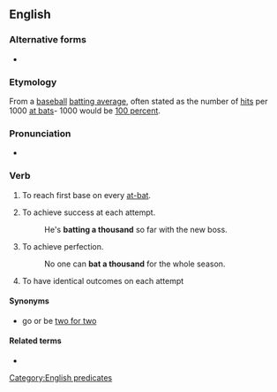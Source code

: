 ==English==

===Alternative forms===
* {{l|en|bat one thousand}}

===Etymology===
From a [[baseball]] [[batting average]], often stated as the number of [[hit]]s per 1000 [[at bat]]s- 1000 would be [[100 percent]].

===Pronunciation===
* {{audio|en|en-au-bat a thousand.ogg|Audio (AU)}}

===Verb===
{{en-verb|head=[[bat]] a [[thousand]]|bats a thousand|batting a thousand|batted a thousand}}

# {{lb|en|baseball}} To reach first base on every [[at-bat]].
# {{lb|en|idiomatic}} To achieve success at each attempt.
#: He's '''batting a thousand''' so far with the new boss.
# {{lb|en|idiomatic}} To achieve perfection.
#: No one can '''bat a thousand''' for the whole season.
# {{lb|en|idiomatic}} To have identical outcomes on each attempt

====Synonyms====
* go or be [[two for two]]

====Related terms====
* {{l|en|bat five hundred}}

[[Category:English predicates]]